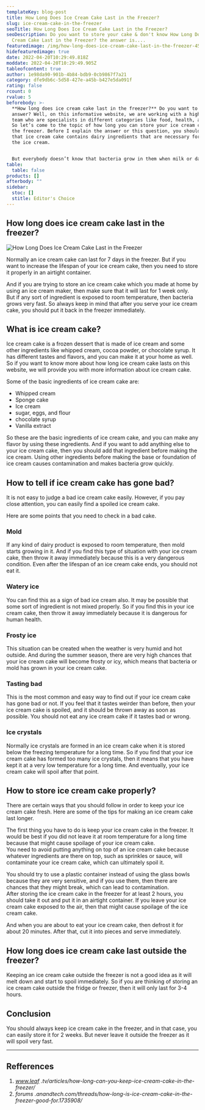 ```yaml
---
templateKey: blog-post
title: How Long Does Ice Cream Cake Last in the Freezer?
slug: ice-cream-cake-in-the-freezer
seoTitle: How Long Does Ice Cream Cake Last in the Freezer?
seoDescription: Do you want to store your cake & don't know How Long Does Ice
  Cream Cake Last in the Freezer? the answer is....
featuredimage: /img/how-long-does-ice-cream-cake-last-in-the-freezer-450x253.jpg
hidefeaturedimage: true
date: 2022-04-20T10:29:49.818Z
moddate: 2022-04-20T10:29:49.905Z
tableofcontent: true
author: 1e98da90-901b-4b84-bdb9-0cb9867f7a21
category: dfe9db6c-5d58-427e-a45b-b427e5da091f
rating: false
rcount: 0
rvalue: 5
beforebody: >-
  **How long does ice cream cake last in the freezer?** Do you want to know the
  answer? Well, on this informative website, we are working with a highly expert
  team who are specialists in different categories like food, health, and tech.
  So let’s come to the topic of how long you can store your ice cream cake in
  the freezer. Before I explain the answer or this question, you should know
  that ice cream cake contains dairy ingredients that are necessary for making
  the ice cream.


  But everybody doesn’t know that bacteria grow in them when milk or dairy products are exposed to room temperature. And this is the reason why you can not eat ice cream right after you buy it from the shop because these type of shops serve their customer at very low temperatures.
table:
  table: false
products: []
afterbody: ""
sidebar:
  stoc: []
  stitle: Editor's Choice
---
```

## How long does ice cream cake last in the freezer?

![How Long Does Ice Cream Cake Last in the Freezer](/img/how-long-does-ice-cream-cake-last-in-the-freezer-450x253.jpg "How Long Does Ice Cream Cake Last in the Freezer")

Normally an ice cream cake can last for 7 days in the freezer. But if you want to increase the lifespan of your ice cream cake, then you need to store it properly in an airtight container.

And if you are trying to store an ice cream cake which you made at home by using an ice cream maker, then make sure that it will last for 1 week only. But if any sort of ingredient is exposed to room temperature, then bacteria grows very fast. So always keep in mind that after you serve your ice cream cake, you should put it back in the freezer immediately.

## What is ice cream cake?

Ice cream cake is a frozen dessert that is made of ice cream and some other ingredients like whipped cream, cocoa powder, or chocolate syrup. It has different tastes and flavors, and you can make it at your home as well. So if you want to know more about how long ice cream cake lasts on this website, we will provide you with more information about ice cream cake.

Some of the basic ingredients of ice cream cake are:

* Whipped cream
* Sponge cake
* Ice cream
* sugar, eggs, and flour
* chocolate syrup
* Vanilla extract

So these are the basic ingredients of ice cream cake, and you can make any flavor by using these ingredients. And if you want to add anything else to your ice cream cake, then you should add that ingredient before making the ice cream. Using other ingredients before making the base or foundation of ice cream causes contamination and makes bacteria grow quickly.

## How to tell if ice cream cake has gone bad?

It is not easy to judge a bad ice cream cake easily. However, if you pay close attention, you can easily find a spoiled ice cream cake.

Here are some points that you need to check in a bad cake.

### Mold

If any kind of dairy product is exposed to room temperature, then mold starts growing in it. And if you find this type of situation with your ice cream cake, then throw it away immediately because this is a very dangerous condition. Even after the lifespan of an ice cream cake ends, you should not eat it.

### Watery ice

You can find this as a sign of bad ice cream also. It may be possible that some sort of ingredient is not mixed properly. So if you find this in your ice cream cake, then throw it away immediately because it is dangerous for human health.

### Frosty ice

This situation can be created when the weather is very humid and hot outside. And during the summer season, there are very high chances that your ice cream cake will become frosty or icy, which means that bacteria or mold has grown in your ice cream cake.

### Tasting bad

This is the most common and easy way to find out if your ice cream cake has gone bad or not. If you feel that it tastes weirder than before, then your ice cream cake is spoiled, and it should be thrown away as soon as possible. You should not eat any ice cream cake if it tastes bad or wrong.

### Ice crystals

Normally ice crystals are formed in an ice cream cake when it is stored below the freezing temperature for a long time. So if you find that your ice cream cake has formed too many ice crystals, then it means that you have kept it at a very low temperature for a long time. And eventually, your ice cream cake will spoil after that point.

## How to store ice cream cake properly?

There are certain ways that you should follow in order to keep your ice cream cake fresh. Here are some of the tips for making an ice cream cake last longer.

The first thing you have to do is keep your ice cream cake in the freezer. It would be best if you did not leave it at room temperature for a long time because that might cause spoilage of your ice cream cake.\
You need to avoid putting anything on top of an ice cream cake because whatever ingredients are there on top, such as sprinkles or sauce, will contaminate your ice cream cake, which can ultimately spoil it.

You should try to use a plastic container instead of using the glass bowls because they are very sensitive, and if you use them, then there are chances that they might break, which can lead to contamination.\
After storing the ice cream cake in the freezer for at least 2 hours, you should take it out and put it in an airtight container. If you leave your ice cream cake exposed to the air, then that might cause spoilage of the ice cream cake.

And when you are about to eat your ice cream cake, then defrost it for about 20 minutes. After that, cut it into pieces and serve immediately.

## How long does ice cream cake last outside the freezer?

Keeping an ice cream cake outside the freezer is not a good idea as it will melt down and start to spoil immediately. So if you are thinking of storing an ice cream cake outside the fridge or freezer, then it will only last for 3-4 hours.

## Conclusion

You should always keep ice cream cake in the freezer, and in that case, you can easily store it for 2 weeks. But never leave it outside the freezer as it will spoil very fast.

- - -

## Refferences

1. *www.leaf .tv/articles/how-long-can-you-keep-ice-cream-cake-in-the-freezer/*
2. *forums .anandtech.com/threads/how-long-is-ice-cream-cake-in-the-freezer-good-for.1735908/*